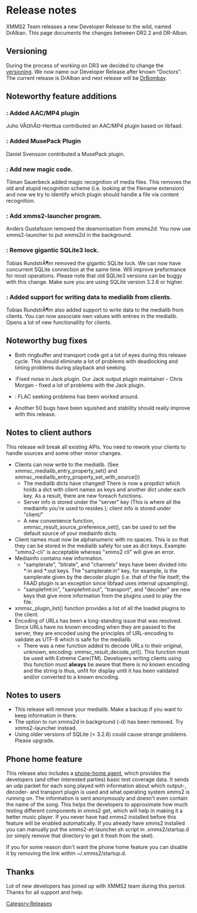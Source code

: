 = Release notes =
XMMS2 Team releases a new Developer Release to the wild, named DrAlban. This
page documents the changes between DR2.2 and DR-Alban.

==Versioning==
During the process of working on DR3 we decided to change the [[versioning]]. We now
name our Developer Release after known "Doctors". The current release is DrAlban and next release will be [[Release:DrBombay|DrBombay]].

==Noteworthy feature additions==
=== {{Bug|273}}: Added AAC/MP4 plugin ===
Juho VÃ¤hÃ¤-Herttua contributed an AAC/MP4 plugin based on libfaad.

=== {{Bug|428}}: Added MusePack Plugin ===
Daniel Svensson contributed a MusePack plugin.

=== {{Bug|65}}: Add new magic code. ===
Tilman Sauerbeck added magic recognition of media files. This removes
the old and stupid recognition scheme (i.e. looking at the filename extension) and
now we try to identify which plugin should handle a file via content
recognition.

=== {{Bug|276}}: Add xmms2-launcher program. ===
Anders Gustafsson removed the deamonisation from ''xmms2d''. You now use
xmms2-launcher to put xmms2d in the background.

=== {{Bug|190}}: Remove gigantic SQLite3 lock. ===
Tobias RundstrÃ¶m removed the gigantic SQLite lock. We can now have
concurrent SQLite connection at the same time. Will improve preformance for
most operations. Please note that old SQLite3 versions can be buggy with
this change. Make sure you are using SQLite version 3.2.6 or higher.

=== {{Bug|282}}: Added support for writing data to medialib from clients. ===
Tobias RundstrÃ¶m also added support to write data to the medialib from
clients. You can now associate own values with entries in the medialib.
Opens a lot of new functionallity for clients.

== Noteworthy bug fixes ==
* Both ringbuffer and transport code got a lot of eyes during this release cycle. This should eliminate a lot of problems with deadlocking and timing problems during playback and seeking.
* {{Bug|334}}:Fixed noise in Jack plugin. Our Jack output plugin maintainer - Chris Morgan - fixed a lot of problems with the Jack plugin.
* {{Bug|205}}: FLAC seeking problems has been worked around.
*Another 50 bugs have been squished and stability should really improve with this release.

== Notes to client authors ==
This release will break all existing APIs. You need to rework your clients
to handle sources and some other minor changes.

* Clients can now write to the medialib. (See xmmsc_medialib_entry_property_set() and xmmsc_medialib_entry_property_set_with_source())
** The medialib dicts have changed! There is now a propdict which holds a dict with client names as keys and another dict under each key. As a result, there are new foreach functions.
** Server info is stored under the "server" key (This is where all the mediainfo you're used to resides.); client info is stored under "client/<clientname>"
** A new convenience function, xmmsc_result_source_preference_set(), can be used to set the default source of your mediainfo dicts.
* Client names must now be alphanumeric with no spaces. This is so that they can be stored in the medialib safely for use as dict keys. Example: "xmms2-cli" is acceptable whereas "xmms2 cli" will give an error.
* Mediainfo contains new information.
** "samplerate", "bitrate", and "channels" keys have been divided into *:in and *:out keys. The "samplerate:in" key, for example, is the samplerate given by the decoder plugin (i.e. that of the file itself; the FAAD plugin is an exception since libfaad uses internal upsampling).
** "samplefmt:in", "samplefmt:out", "transport", and "decoder" are new keys that give more information from the plugins used to play the file.
* xmmsc_plugin_list() function provides a list of all the loaded plugins to the client.
* Encoding of URLs has been a long-standing issue that was resolved. Since URLs have no known encoding when they are passed to the server, they are encoded using the principles of URL-encoding to validate as UTF-8 which is safe for the medialib.
** There was a new function added to decode URLs to their original, unknown, encoding: xmmsc_result_decode_url(). This function must be used with Extreme Care(TM). Developers writing clients using this function must '''always''' be aware that there is no known encoding and the string is thus, unfit for display until it has been validated and/or converted to a known encoding.

== Notes to users ==
* This release will remove your medialib. Make a backup if you want to keep information in there.
* The option to run xmms2d in background (-d) has been removed. Try xmms2-launcher instead.
* Using older versions of SQLite (< 3.2.6) could cause strange problems. Please upgrade.

== Phone home feature ==
This release also includes a [http://git.xmms.se/?p=xmms2-stable.git;a=blob;h=88aa60a9254dd8f560342a29bdc45c2708d751cb;hb=dfeb13c8dca6f2c15b945cea1919528f4a3d53d9;f=src/clients/et/xmms2-et.c phone-home agent], which provides
the developers (and other interested parties) basic test
coverage data. It sends an udp packet for each song played with
information about which output-, decoder- and transport plugin
is used and what operating system xmms2 is running on. The
information is sent anonymously and doesn't even contain the
name of the song. This helps the developers to approximate how much testing different components in xmms2 get, which will help in making it a better music player. If you never have had xmms2 installed before this feature will be enabled automatically. If you already have xmms2 installed you can manually put the xmms2-et-launcher.sh script in .xmms2/startup.d (or simply remove that directory to get it fresh from the skel).

If you for some reason don't want the phone home feature you can disable it by removing the link within ~/.xmms2/startup.d.

== Thanks ==
Lot of new developers has joined up with XMMS2 team during this period.
Thanks for all support and help.

[[Category:Releases]]